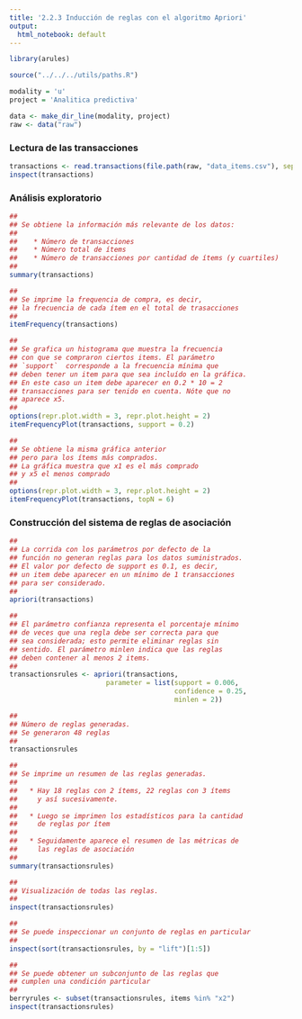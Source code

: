---
title: '2.2.3 Inducción de reglas con el algoritmo Apriori'
output:
  html_notebook: default
---

```{r}
library(arules)

source("../../../utils/paths.R")
```

```{r}
modality = 'u'
project = 'Analitica predictiva'

data <- make_dir_line(modality, project)
raw <- data("raw")
```


### Lectura de las transacciones

```{r}
transactions <- read.transactions(file.path(raw, "data_items.csv"), sep = ",")
inspect(transactions)
```

### Análisis exploratorio

```{r}
##
## Se obtiene la información más relevante de los datos:
##
##    * Número de transacciones
##    * Número total de ítems
##    * Número de transacciones por cantidad de ítems (y cuartiles)
##
summary(transactions)
```

```{r}
##
## Se imprime la frequencia de compra, es decir,
## la frecuencia de cada ítem en el total de trasacciones
##
itemFrequency(transactions)
```

```{r}
##
## Se grafica un histograma que muestra la frecuencia
## con que se compraron ciertos items. El parámetro
## `support`  corresponde a la frecuencia mínima que
## deben tener un item para que sea incluído en la gráfica.
## En este caso un item debe aparecer en 0.2 * 10 = 2
## transacciones para ser tenido en cuenta. Nóte que no
## aparece x5.
##
options(repr.plot.width = 3, repr.plot.height = 2)
itemFrequencyPlot(transactions, support = 0.2)
```

```{r}
##
## Se obtiene la misma gráfica anterior
## pero para los ítems más comprados.
## La gráfica muestra que x1 es el más comprado
## y x5 el menos comprado
##
options(repr.plot.width = 3, repr.plot.height = 2)
itemFrequencyPlot(transactions, topN = 6)
```
### Construcción del sistema de reglas de asociación

```{r}
##
## La corrida con los parámetros por defecto de la
## función no generan reglas para los datos suministrados.
## El valor por defecto de support es 0.1, es decir,
## un item debe aparecer en un mínimo de 1 transacciones
## para ser considerado.
##
apriori(transactions)
```

```{r}
##
## El parámetro confianza representa el porcentaje mínimo
## de veces que una regla debe ser correcta para que
## sea considerada; esto permite eliminar reglas sin
## sentido. El parámetro minlen indica que las reglas
## deben contener al menos 2 items.
##
transactionsrules <- apriori(transactions,
                        parameter = list(support = 0.006,
                                         confidence = 0.25,
                                         minlen = 2))
```

```{r}
##
## Número de reglas generadas.
## Se generaron 48 reglas
##
transactionsrules
```

```{r}
##
## Se imprime un resumen de las reglas generadas.
##
##   * Hay 18 reglas con 2 ítems, 22 reglas con 3 ítems
##     y así sucesivamente.
##
##   * Luego se imprimen los estadísticos para la cantidad
##     de reglas por ítem
##
##   * Seguidamente aparece el resumen de las métricas de
##     las reglas de asociación
##
summary(transactionsrules)
```

```{r}
##
## Visualización de todas las reglas.
##
inspect(transactionsrules)
```
```{r}
##
## Se puede inspeccionar un conjunto de reglas en particular
##
inspect(sort(transactionsrules, by = "lift")[1:5])
```
```{r}
##
## Se puede obtener un subconjunto de las reglas que
## cumplen una condición particular
##
berryrules <- subset(transactionsrules, items %in% "x2")
inspect(transactionsrules)
```

